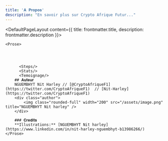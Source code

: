 ```yaml
---
title: '𝐀 𝐏𝐫𝐨𝐩𝐨𝐬'
description: "En savoir plus sur Crypto Afrique Futur..."
---
```


<DefaultPageLayout content={{ title: frontmatter.title, description: frontmatter.description }}>


    <Prose>
    
   
         

          <Steps/>
          <Stats/>
          <Temoignage/>
        ## 𝐀𝐮𝐭𝐞𝐮𝐫
        NGUEMBHYT Nit Harley // [@CryptoAfriqueF1](https://twitter.com/CryptoAfriqueF1)  // [Nit-Harley](https://twitter.com/CryptoAfriqueF1)
        <div class="author">
            <img class="rounded-full" width="200" src="/assets/image.png" title="NGUEMBHYT Nit harley" />
        </div>
 
        ### 𝐂𝐫𝐞𝐝𝐢𝐭𝐬
        **Illustrations:** [NGUEMBHYT Nit harley](https://www.linkedin.com/in/nit-harley-nguembhyt-b13986266/)
    </Prose>
</DefaultPageLayout>


